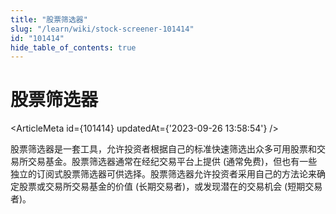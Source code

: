 ```yaml
---
title: "股票筛选器"
slug: "/learn/wiki/stock-screener-101414"
id: "101414"
hide_table_of_contents: true
---
```



# 股票筛选器

<ArticleMeta id={101414} updatedAt={'2023-09-26 13:58:54'} />
<div className='border-solid border-b border-t-0 my-4 border-[var(--ifm-color-gray-300)]' />

股票筛选器是一套工具，允许投资者根据自己的标准快速筛选出众多可用股票和交易所交易基金。股票筛选器通常在经纪交易平台上提供 (通常免费)，但也有一些独立的订阅式股票筛选器可供选择。股票筛选器允许投资者采用自己的方法论来确定股票或交易所交易基金的价值 (长期交易者)，或发现潜在的交易机会 (短期交易者)。
